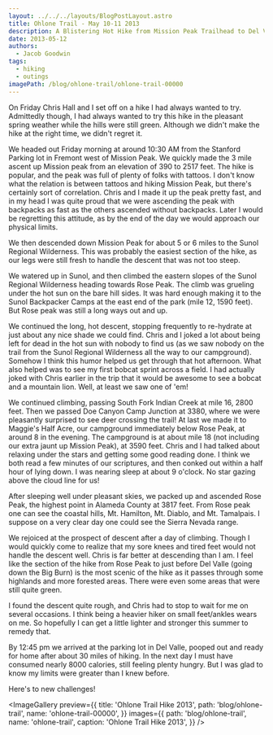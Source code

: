 ```yaml
---
layout: ../../../layouts/BlogPostLayout.astro
title: Ohlone Trail - May 10-11 2013
description: A Blistering Hot Hike from Mission Peak Trailhead to Del Valle
date: 2013-05-12
authors:
  - Jacob Goodwin
tags:
  - hiking
  - outings
imagePath: /blog/ohlone-trail/ohlone-trail-00000
---
```



On Friday Chris Hall and I set off on a hike I had always wanted to try. Admittedly though, I had always wanted to try this hike in the pleasant spring weather while the hills were still green. Although we didn't make the hike at the right time, we didn't regret it.

We headed out Friday morning at around 10:30 AM from the Stanford Parking lot in Fremont west of Mission Peak. We quickly made the 3 mile ascent up Mission peak from an elevation of 390 to 2517 feet. The hike is popular, and the peak was full of plenty of folks with tattoos. I don't know what the relation is between tattoos and hiking Mission Peak, but there's certainly sort of correlation. Chris and I made it up the peak pretty fast, and in my head I was quite proud that we were ascending the peak with backpacks as fast as the others ascended without backpacks. Later I would be regretting this attitude, as by the end of the day we would approach our physical limits.

We then descended down Mission Peak for about 5 or 6 miles to the Sunol Regional Wilderness. This was probably the easiest section of the hike, as our legs were still fresh to handle the descent that was not too steep.

We watered up in Sunol, and then climbed the eastern slopes of the Sunol Regional Wilderness heading towards Rose Peak. The climb was grueling under the hot sun on the bare hill sides. It was hard enough making it to the Sunol Backpacker Camps at the east end of the park (mile 12, 1590 feet). But Rose peak was still a long ways out and up.

We continued the long, hot descent, stopping frequently to re-hydrate at just about any nice shade we could find. Chris and I joked a lot about being left for dead in the hot sun with nobody to find us (as we saw nobody on the trail from the Sunol Regional Wilderness all the way to our campground). Somehow I think this humor helped us get through that hot afternoon. What also helped was to see my first bobcat sprint across a field. I had actually joked with Chris earlier in the trip that it would be awesome to see a bobcat and a mountain lion. Well, at least we saw one of 'em!

We continued climbing, passing South Fork Indian Creek at mile 16, 2800 feet. Then we passed Doe Canyon Camp Junction at 3380, where we were pleasantly surprised to see deer crossing the trail! At last we made it to Maggie's Half Acre, our campground immediately below Rose Peak, at around 8 in the evening. The campground is at about mile 18 (not including our extra jaunt up Mission Peak), at 3590 feet. Chris and I had talked about relaxing under the stars and getting some good reading done. I think we both read a few minutes of our scriptures, and then conked out within a half hour of lying down. I was nearing sleep at about 9 o'clock. No star gazing above the cloud line for us!

After sleeping well under pleasant skies, we packed up and ascended Rose Peak, the highest point in Alameda County at 3817 feet. From Rose peak one can see the coastal hills, Mt. Hamilton, Mt. Diablo, and Mt. Tamalpais. I suppose on a very clear day one could see the Sierra Nevada range.

We rejoiced at the prospect of descent after a day of climbing. Though I would quickly come to realize that my sore knees and tired feet would not handle the descent well. Chris is far better at descending than I am. I feel like the section of the hike from Rose Peak to just before Del Valle (going down the Big Burn) is the most scenic of the hike as it passes through some highlands and more forested areas. There were even some areas that were still quite green.

I found the descent quite rough, and Chris had to stop to wait for me on several occasions. I think being a heavier hiker on small feet/ankles wears on me. So hopefully I can get a little lighter and stronger this summer to remedy that.

By 12:45 pm we arrived at the parking lot in Del Valle, pooped out and ready for home after about 30 miles of hiking. In the next day I must have consumed nearly 8000 calories, still feeling plenty hungry. But I was glad to know my limits were greater than I knew before.

Here's to new challenges!

<ImageGallery
  preview={{
    title: 'Ohlone Trail Hike 2013',
    path: 'blog/ohlone-trail',
    name: 'ohlone-trail-00000',
  }}
  images={{
    path: 'blog/ohlone-trail',
    name: 'ohlone-trail',
    caption: 'Ohlone Trail Hike 2013',
  }}
/>
